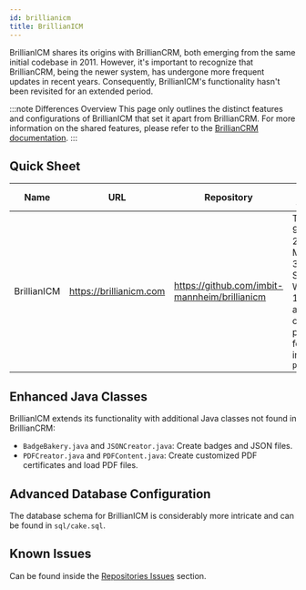 ```yaml
---
id: brillianicm
title: BrillianICM
---
```



BrillianICM shares its origins with BrillianCRM, both emerging from the same initial codebase in 2011. However, it's important to recognize that BrillianCRM, being the newer system, has undergone more frequent updates in recent years. Consequently, BrillianICM's functionality hasn't been revisited for an extended period.

:::note Differences Overview
This page only outlines the distinct features and configurations of BrillianICM that set it apart from BrillianCRM. For more information on the shared features, please refer to the [BrillianCRM documentation](/projects/brilliancrm).
:::

## Quick Sheet
| Name      | URL           | Repository                  | Tech Stack | Database | CPU Platform | Hosting Location    |
|-----------|---------------|----------------------------|------------|----------|--------------|------------|
| BrillianICM | https://brillianicm.com | https://github.com/imbit-mannheim/brillianicm | Tomcat 9, JRE 21, Maven 3, Shiro Web 1.13.0 and other plugins found in `pom.xml` | MariaDB 11.5.0 | x86         | AWS |
  
## Enhanced Java Classes
BrillianICM extends its functionality with additional Java classes not found in BrillianCRM:

- `BadgeBakery.java` and `JSONCreator.java`: Create badges and JSON files.
- `PDFCreator.java` and `PDFContent.java`: Create customized PDF certificates and load PDF files.

  
## Advanced Database Configuration
The database schema for BrillianICM is considerably more intricate and can be found in `sql/cake.sql`.


## Known Issues
Can be found inside the [Repositories Issues](https://github.com/IMBIT-Mannheim/brillianicm/issues) section.